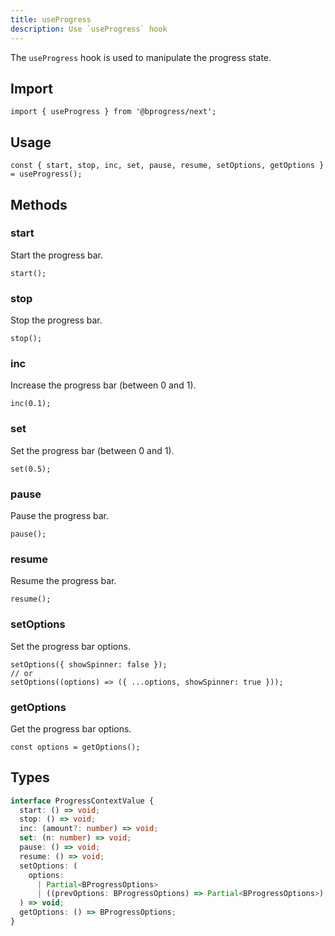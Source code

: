 ```yaml
---
title: useProgress
description: Use `useProgress` hook
---
```


The `useProgress` hook is used to manipulate the progress state.

## Import

```tsx
import { useProgress } from '@bprogress/next';
```

## Usage

```tsx
const { start, stop, inc, set, pause, resume, setOptions, getOptions } = useProgress();
```

## Methods

### start

Start the progress bar.

```tsx
start();
```

### stop

Stop the progress bar.

```tsx
stop();
```

### inc

Increase the progress bar (between 0 and 1).

```tsx
inc(0.1);
```

### set

Set the progress bar (between 0 and 1).

```tsx
set(0.5);
```

### pause

Pause the progress bar.

```tsx
pause();
```

### resume

Resume the progress bar.

```tsx
resume();
```

### setOptions

Set the progress bar options.

```tsx
setOptions({ showSpinner: false });
// or
setOptions((options) => ({ ...options, showSpinner: true }));
```

### getOptions

Get the progress bar options.

```tsx
const options = getOptions();
```

## Types

```ts
interface ProgressContextValue {
  start: () => void;
  stop: () => void;
  inc: (amount?: number) => void;
  set: (n: number) => void;
  pause: () => void;
  resume: () => void;
  setOptions: (
    options:
      | Partial<BProgressOptions>
      | ((prevOptions: BProgressOptions) => Partial<BProgressOptions>),
  ) => void;
  getOptions: () => BProgressOptions;
}
```